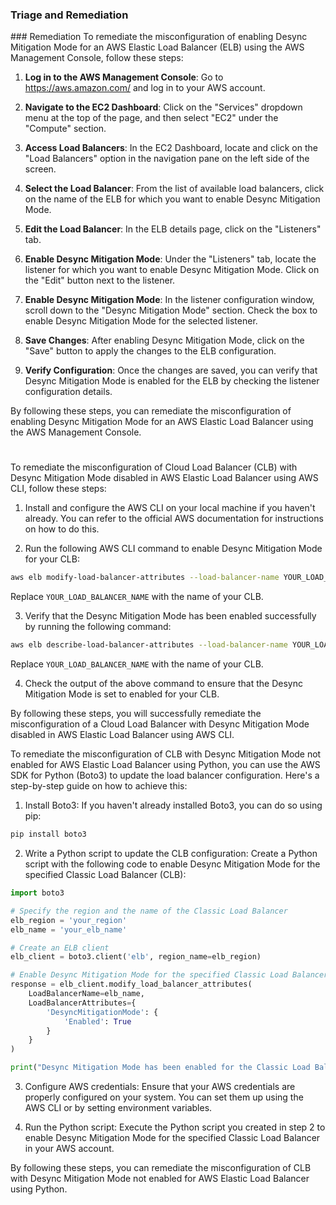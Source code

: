 
### Triage and Remediation
<Tabs>
<Tab title='Remediation'>
### Remediation

<AccordionGroup>
<Accordion title='Using Console' defaultOpen='true'>
To remediate the misconfiguration of enabling Desync Mitigation Mode for an AWS Elastic Load Balancer (ELB) using the AWS Management Console, follow these steps:

1. **Log in to the AWS Management Console**: Go to https://aws.amazon.com/ and log in to your AWS account.

2. **Navigate to the EC2 Dashboard**: Click on the "Services" dropdown menu at the top of the page, and then select "EC2" under the "Compute" section.

3. **Access Load Balancers**: In the EC2 Dashboard, locate and click on the "Load Balancers" option in the navigation pane on the left side of the screen.

4. **Select the Load Balancer**: From the list of available load balancers, click on the name of the ELB for which you want to enable Desync Mitigation Mode.

5. **Edit the Load Balancer**: In the ELB details page, click on the "Listeners" tab.

6. **Enable Desync Mitigation Mode**: Under the "Listeners" tab, locate the listener for which you want to enable Desync Mitigation Mode. Click on the "Edit" button next to the listener.

7. **Enable Desync Mitigation Mode**: In the listener configuration window, scroll down to the "Desync Mitigation Mode" section. Check the box to enable Desync Mitigation Mode for the selected listener.

8. **Save Changes**: After enabling Desync Mitigation Mode, click on the "Save" button to apply the changes to the ELB configuration.

9. **Verify Configuration**: Once the changes are saved, you can verify that Desync Mitigation Mode is enabled for the ELB by checking the listener configuration details.

By following these steps, you can remediate the misconfiguration of enabling Desync Mitigation Mode for an AWS Elastic Load Balancer using the AWS Management Console.

#
</Accordion>

<Accordion title='Using CLI'>
To remediate the misconfiguration of Cloud Load Balancer (CLB) with Desync Mitigation Mode disabled in AWS Elastic Load Balancer using AWS CLI, follow these steps:

1. Install and configure the AWS CLI on your local machine if you haven't already. You can refer to the official AWS documentation for instructions on how to do this.

2. Run the following AWS CLI command to enable Desync Mitigation Mode for your CLB:
   
```bash
aws elb modify-load-balancer-attributes --load-balancer-name YOUR_LOAD_BALANCER_NAME --load-balancer-attributes "DesyncMitigationMode.enabled=true"
```
Replace `YOUR_LOAD_BALANCER_NAME` with the name of your CLB.

3. Verify that the Desync Mitigation Mode has been enabled successfully by running the following command:
   
```bash
aws elb describe-load-balancer-attributes --load-balancer-name YOUR_LOAD_BALANCER_NAME
```
Replace `YOUR_LOAD_BALANCER_NAME` with the name of your CLB.

4. Check the output of the above command to ensure that the Desync Mitigation Mode is set to enabled for your CLB.

By following these steps, you will successfully remediate the misconfiguration of a Cloud Load Balancer with Desync Mitigation Mode disabled in AWS Elastic Load Balancer using AWS CLI.
</Accordion>

<Accordion title='Using Python'>
To remediate the misconfiguration of CLB with Desync Mitigation Mode not enabled for AWS Elastic Load Balancer using Python, you can use the AWS SDK for Python (Boto3) to update the load balancer configuration. Here's a step-by-step guide on how to achieve this:

1. Install Boto3:
If you haven't already installed Boto3, you can do so using pip:
```bash
pip install boto3
```

2. Write a Python script to update the CLB configuration:
Create a Python script with the following code to enable Desync Mitigation Mode for the specified Classic Load Balancer (CLB):

```python
import boto3

# Specify the region and the name of the Classic Load Balancer
elb_region = 'your_region'
elb_name = 'your_elb_name'

# Create an ELB client
elb_client = boto3.client('elb', region_name=elb_region)

# Enable Desync Mitigation Mode for the specified Classic Load Balancer
response = elb_client.modify_load_balancer_attributes(
    LoadBalancerName=elb_name,
    LoadBalancerAttributes={
        'DesyncMitigationMode': {
            'Enabled': True
        }
    }
)

print("Desync Mitigation Mode has been enabled for the Classic Load Balancer.")
```

3. Configure AWS credentials:
Ensure that your AWS credentials are properly configured on your system. You can set them up using the AWS CLI or by setting environment variables.

4. Run the Python script:
Execute the Python script you created in step 2 to enable Desync Mitigation Mode for the specified Classic Load Balancer in your AWS account.

By following these steps, you can remediate the misconfiguration of CLB with Desync Mitigation Mode not enabled for AWS Elastic Load Balancer using Python.
</Accordion>

</AccordionGroup>
</Tab>
</Tabs>
